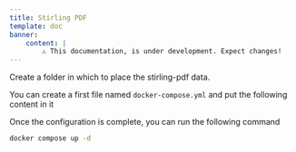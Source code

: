 ```yaml
---
title: Stirling PDF
template: doc
banner:
    content: |
        ⚠️ This documentation, is under development. Expect changes!
---
```



<WarnBanner />


Create a folder in which to place the stirling-pdf data.

You can create a first file named `docker-compose.yml` and put the following content in it


<ShowCode url="stirling-pdf/docker-compose.yml" language="yml" title="docker-compose.yml" isGithub/>

Once the configuration is complete, you can run the following command

```bash
docker compose up -d
```
